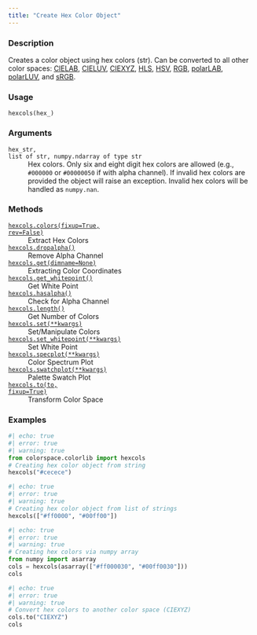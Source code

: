 ```yaml
---
title: "Create Hex Color Object"
---
```


### Description

Creates a color object using hex colors (str).
Can be converted to all other color spaces: [CIELAB](colorspace.colorlib.CIELAB.qmd),
[CIELUV](colorspace.colorlib.CIELUV.qmd), [CIEXYZ](colorspace.colorlib.CIEXYZ.qmd), [HLS](colorspace.colorlib.HLS.qmd), [HSV](colorspace.colorlib.HSV.qmd),
[RGB](colorspace.colorlib.RGB.qmd), [polarLAB](colorspace.colorlib.polarLAB.qmd), [polarLUV](colorspace.colorlib.polarLUV.qmd), and
[sRGB](colorspace.colorlib.sRGB.qmd).

### Usage

<pre><code class='language-python'>hexcols(hex_)</code></pre>

### Arguments

<dl class="pyp-list param-list">
  <dt style = "white-space: nowrap; font-family: monospace; vertical-align: top">
   <code id="colorspace.colorlib.hexcols:hex_">hex_</code><code class="argument-class">str, list of str, numpy.ndarray of type str</code>
  </dt>
 <dd>Hex colors. Only six and eight digit hex colors are allowed (e.g.,
`#000000` or `#00000050` if with alpha channel). If invalid hex
colors are provided the object will raise an exception. Invalid hex
colors will be handled as `numpy.nan`.</dd>
</dl>

### Methods

<dl class="pyp-list method-list">
    <dt style = "white-space: nowrap; font-family: monospace; vertical-align: top">
       <code>[hexcols.colors(fixup=True, rev=False)](colorspace.colorlib.hexcols.colors.qmd)</code>
    </dt>
    <dd>Extract Hex Colors</dd>
    <dt style = "white-space: nowrap; font-family: monospace; vertical-align: top">
       <code>[hexcols.dropalpha()](colorspace.colorlib.hexcols.dropalpha.qmd)</code>
    </dt>
    <dd>Remove Alpha Channel</dd>
    <dt style = "white-space: nowrap; font-family: monospace; vertical-align: top">
       <code>[hexcols.get(dimname=None)](colorspace.colorlib.hexcols.get.qmd)</code>
    </dt>
    <dd>Extracting Color Coordinates</dd>
    <dt style = "white-space: nowrap; font-family: monospace; vertical-align: top">
       <code>[hexcols.get_whitepoint()](colorspace.colorlib.hexcols.get_whitepoint.qmd)</code>
    </dt>
    <dd>Get White Point</dd>
    <dt style = "white-space: nowrap; font-family: monospace; vertical-align: top">
       <code>[hexcols.hasalpha()](colorspace.colorlib.hexcols.hasalpha.qmd)</code>
    </dt>
    <dd>Check for Alpha Channel</dd>
    <dt style = "white-space: nowrap; font-family: monospace; vertical-align: top">
       <code>[hexcols.length()](colorspace.colorlib.hexcols.length.qmd)</code>
    </dt>
    <dd>Get Number of Colors</dd>
    <dt style = "white-space: nowrap; font-family: monospace; vertical-align: top">
       <code>[hexcols.set(**kwargs)](colorspace.colorlib.hexcols.set.qmd)</code>
    </dt>
    <dd>Set/Manipulate Colors</dd>
    <dt style = "white-space: nowrap; font-family: monospace; vertical-align: top">
       <code>[hexcols.set_whitepoint(**kwargs)](colorspace.colorlib.hexcols.set_whitepoint.qmd)</code>
    </dt>
    <dd>Set White Point</dd>
    <dt style = "white-space: nowrap; font-family: monospace; vertical-align: top">
       <code>[hexcols.specplot(**kwargs)](colorspace.colorlib.hexcols.specplot.qmd)</code>
    </dt>
    <dd>Color Spectrum Plot</dd>
    <dt style = "white-space: nowrap; font-family: monospace; vertical-align: top">
       <code>[hexcols.swatchplot(**kwargs)](colorspace.colorlib.hexcols.swatchplot.qmd)</code>
    </dt>
    <dd>Palette Swatch Plot</dd>
    <dt style = "white-space: nowrap; font-family: monospace; vertical-align: top">
       <code>[hexcols.to(to, fixup=True)](colorspace.colorlib.hexcols.to.qmd)</code>
    </dt>
    <dd>Transform Color Space</dd>
</dl>


### Examples

```python
#| echo: true
#| error: true
#| warning: true
from colorspace.colorlib import hexcols
# Creating hex color object from string
hexcols("#cecece")
```

```python
#| echo: true
#| error: true
#| warning: true
# Creating hex color object from list of strings
hexcols(["#ff0000", "#00ff00"])
```

```python
#| echo: true
#| error: true
#| warning: true
# Creating hex colors via numpy array
from numpy import asarray
cols = hexcols(asarray(["#ff000030", "#00ff0030"]))
cols
```

```python
#| echo: true
#| error: true
#| warning: true
# Convert hex colors to another color space (CIEXYZ)
cols.to("CIEXYZ")
cols
```



